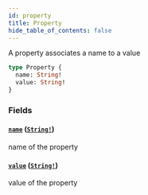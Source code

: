 ```yaml
---
id: property
title: Property
hide_table_of_contents: false
---
```



A property associates a name to a value

```graphql
type Property {
  name: String!
  value: String!
}
```


### Fields

#### [`name`](#) ([`String!`](/mainnet/api/graphql/scalars/string))

name of the property


#### [`value`](#) ([`String!`](/mainnet/api/graphql/scalars/string))

value of the property




